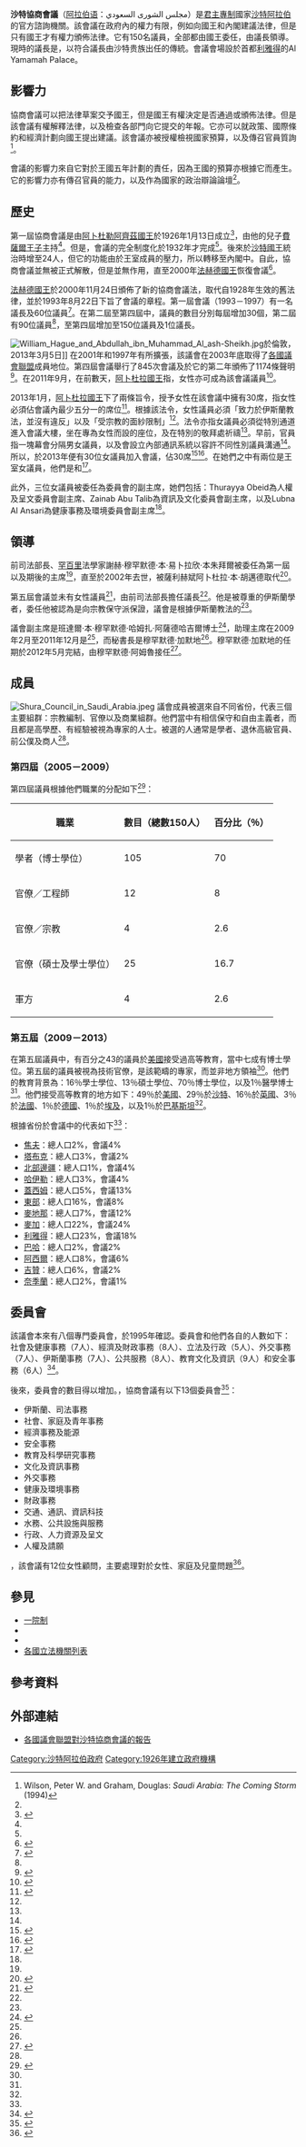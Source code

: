 {{noteTA|G1=TO}}
{{About|沙特阿拉伯的諮詢機關|埃及已被废除的的议会上院|协商会议 (埃及)}}
{{Infobox legislature
 | name               = 沙特協商會議
 | native_name        = مجلس الشورى السعودي
 | coa_pic            = Emblem of Saudi Arabia.svg
 | coa_res            = 120px
 | coa-pic            = 
 | coa-res            = 
 | house_type         = 一院制
 | leader1_type       = 議長
 | leader1            = {{le|阿卜杜拉·本·穆罕默德·謝赫|Abdullah ibn Muhammad Al ash-Sheikh}}
 | election1          = 
 | members            = 150
 | structure1         = 
 | structure1_res     = 
 | voting_system1     = 由[[沙特阿拉伯國王|沙特阿拉伯國王]]委任
 | session_room       = 
 | session_res        = 
 | meeting_place      = [[利雅得|利雅得]]Al Yamamah Palace
 | website            = [http://www.shura.gov.sa/wps/wcm/connect/ShuraEn/internet/Home/ www.shura.gov.sa]
 | footnotes          = 
}}

'''沙特協商會議'''（[[阿拉伯语|阿拉伯语]]：مجلس الشورى السعودي）是[[君主專制|君主專制]]國家[[沙特阿拉伯|沙特阿拉伯]]的官方諮詢機關。該會議在政府內的權力有限，例如向國王和內閣建議法律，但是只有國王才有權力頒佈法律。它有150名議員，全部都由國王委任，由議長領導。現時的議長是{{le|阿卜杜拉·本·穆罕默德·謝赫|Abdullah ibn Muhammad Al ash-Sheikh}}，以符合議長由沙特贵族出任的傳統。會議會場設於首都[[利雅得|利雅得]]的Al Yamamah Palace。

==影響力==
協商會議可以把法律草案交予國王，但是國王有權決定是否通過或頒佈法律。但是該會議有權解釋法律，以及檢查各部門向它提交的年報。它亦可以就政策、國際條約和經濟計劃向國王提出建議。該會議亦被授權檢視國家預算，以及傳召官員質詢<ref>Wilson, Peter W. and Graham, Douglas: ''Saudi Arabia: The Coming Storm'' (1994)</ref>。

會議的影響力來自它對於王國五年計劃的責任，因為王國的預算亦根據它而產生。它的影響力亦有傳召官員的能力，以及作為國家的政治辯論論壇<ref name=09RIYADH598/>。

==歷史==
第一屆協商會議是由[[阿卜杜勒-阿齊茲·本·阿卜杜拉赫曼·本·費薩爾·阿勒沙特|阿卜杜勒阿齊茲國王]]於1926年1月13日成立<ref name=kahtani>{{cite web|last=Al Kahtani|first=Mohammad Zaid|title=The Foreign Policy of King Abdulaziz|url=http://etheses.whiterose.ac.uk/529/1/uk_bl_ethos_412035.pdf|publisher=University of Leeds|accessdate=21 July 2013|date=December 2004|archive-date=2017-10-12|archive-url=https://web.archive.org/web/20171012051402/http://etheses.whiterose.ac.uk/529/1/uk_bl_ethos_412035.pdf|dead-url=yes}}</ref>，由他的兒子[[費薩爾·本·阿卜杜勒-阿齊茲·阿勒沙特|費薩爾王子]]主持<ref name=cordes02/>。但是，會議的完全制度化於1932年才完成<ref name=kahtani/>。後來於[[沙特·本·阿卜杜勒-阿齊茲·阿勒沙特|沙特國王]]統治時增至24人，但它的功能由於王室成員的壓力，所以轉移至內閣中。自此，協商會議並無被正式解散，但是並無作用，直至2000年[[法赫德·本·阿卜杜勒-阿齊茲·阿勒沙特|法赫德國王]]恢復會議<ref name=cordes02>{{cite web|last=Cordesman|first=Anthony H.|title=Saudi Arabia enters  the 21st century: III. Politics and internal stability|url=https://forums.csis.org/files/media/csis/pubs/s21_03.pdf|publisher=Center for Strategic and International Studies (CSIS)|accessdate=1 May 2012|date=30 October 2002|archive-date=2016-02-04|archive-url=https://web.archive.org/web/20160204214239/http://csis.org/files/media/csis/pubs/s21_03.pdf|dead-url=yes}}</ref>。
 
[[法赫德·本·阿卜杜勒-阿齊茲·阿勒沙特|法赫德國王]]於2000年11月24日頒佈了新的協商會議法，取代自1928年生效的舊法律，並於1993年8月22日下旨了會議的章程。第一屆會議（1993－1997）有一名議長及60位議員<ref name="Eur2002">{{cite book|title=The Middle East and North Africa 2003|url=http://books.google.com/books?id=4CfBKvsiWeQC&pg=PA949|accessdate=1 September 2012|date=22 November 2002|publisher=Taylor & Francis|isbn=978-1-85743-132-2|page=949|archive-date=2016-07-23|archive-url=https://web.archive.org/web/20160723005117/https://books.google.com/books?id=4CfBKvsiWeQC&pg=PA949|dead-url=no}}</ref>。在第二屆至第四屆中，議員的數目分別每屆增加30個，第二屆有90位議員<ref name="Eur2002"/>，至第四屆增加至150位議員及1位議長。

[[File:William_Hague_and_Abdullah_ibn_Muhammad_Al_ash-Sheikh.jpg|thumb]]於倫敦，2013年3月5日]]
在2001年和1997年有所擴張，該議會在2003年底取得了[[各國議會聯盟|各國議會聯盟]]成員地位。第四屆會議舉行了845次會議及於它的第二年頒佈了1174條聲明<ref name=shura>{{cite web|title=Shura in the Kingdom of Saudi Arabia: A Historical Background|url=http://www.shura.gov.sa/wps/wcm/connect/ShuraEn/internet/Historical+BG/|publisher=Majlis ash Shura|accessdate=30 May 2012|archive-url=https://web.archive.org/web/20120226211124/http://www.shura.gov.sa/wps/wcm/connect/ShuraEn/internet/Historical+BG/|archive-date=2012-02-26|dead-url=yes}}</ref>。在2011年9月，在{{le|第2屆沙特阿拉伯市政選舉|Saudi Arabian municipal elections, 2011|市政選舉}}前數天，[[阿卜杜拉·本·阿卜杜勒-阿齐兹·阿勒沙特|阿卜杜拉國王]]指，女性亦可成為該會議議員<ref name="oman_observer_electionday">{{cite news|title=Saudis vote in municipal elections, results on Sunday|date=30 September 2011|newspaper=[[Oman_Observer|Oman Observer]]/[[Agence_France_Presse|AFP]]|url=http://main.omanobserver.om/node/66706|accessdate=14 December 2011|archiveurl=https://www.webcitation.org/63xUk7Xwe?url=http://main.omanobserver.om/node/66706|archivedate=2011-12-15|deadurl=yes}}</ref>。

2013年1月，[[阿卜杜拉·本·阿卜杜勒-阿齐兹·阿勒沙特|阿卜杜拉國王]]下了兩條旨令，授予女性在該會議中擁有30席，指女性必須佔會議內最少五分一的席位<ref name="foxnews1">{{cite news|url=http://www.foxnews.com/world/2013/01/11/saudi-king-grants-women-seats-on-advisory-council-for-1st-time/?test=latestnews#ixzz2HhcBjotw|title=Saudi king grants women seats on advisory council for 1st time|work=Fox News|date=14 May 2012|accessdate=12 January 2013|archive-date=2015-10-10|archive-url=https://web.archive.org/web/20151010115858/http://www.foxnews.com/world/2013/01/11/saudi-king-grants-women-seats-on-advisory-council-for-1st-time/?test=latestnews#ixzz2HhcBjotw|dead-url=no}}</ref>。根據該法令，女性議員必須「致力於伊斯蘭教法，並沒有違反」以及「受宗教的面紗限制」<ref name="foxnews1"/>。法令亦指女議員必須從特別通道進入會議大樓，坐在專為女性而設的座位，及在特別的敬拜處祈禱<ref name="foxnews1"/>。早前，官員指一塊幕會分隔男女議員，以及會設立內部通訊系統以容許不同性別議員溝通<ref name="foxnews1"/>。所以，於2013年便有30位女議員加入會議，佔30席<ref name="saudigazette1">{{cite news|url=http://www.saudigazette.com.sa/index.cfm?method=home.regcon&contentid=20130225154468|title=Women on 3 Shoura panels|newspaper=Saudi Gazette|date=25 February 2013|accessdate=3 April 2013|archive-url=https://web.archive.org/web/20150218023529/http://www.saudigazette.com.sa/index.cfm?method=home.regcon&contentid=20130225154468|archive-date=2015-02-18|dead-url=yes}}</ref><ref name=mul23feb>{{cite news|last=Al Mulhim|first=Abdulateef|title=Saudi Stability and Royal Succession|url=http://www.grc.net/?Search=&frm_title=&frm_action=detail_book&frm_module=contents&frm_researchprogramid=77&p_id=&sec=Research+Programs&book_id=80338&frm_pageno=&sec_type=d&isgrc=&frm_type_id=&override=Research+Program+Detail+%3E+Saudi+Stability+and+Royal+Succession&op_lang=en|accessdate=12 April 2013|newspaper=Arab News|date=23 February 2013|archive-url=https://web.archive.org/web/20160104203009/http://www.grc.net/?Search=&frm_title=&frm_action=detail_book&frm_module=contents&frm_researchprogramid=77&p_id=&sec=Research+Programs&book_id=80338&frm_pageno=&sec_type=d&isgrc=&frm_type_id=&override=Research+Program+Detail+%3E+Saudi+Stability+and+Royal+Succession&op_lang=en|archive-date=2016-01-04|dead-url=yes}}</ref>。在她們之中有兩位是王室女議員，他們是{{le|薩拉·賓特·費薩爾·沙特|Sara bint Faisal Al Saud}}和{{le|穆迪·賓特·哈立德·沙特|Moudi bint Khalid Al Saud}}<ref>{{cite news|title=Breakthrough in Saudi Arabia: women allowed in parliament|url=http://www.alarabiya.net/articles/2013/01/11/259881.html|accessdate=11 August 2013|newspaper=Al Arabiya|date=11 January 2013|archive-date=2018-07-01|archive-url=https://web.archive.org/web/20180701083117/https://www.alarabiya.net/articles/2013/01/11/259881.html|dead-url=no}}</ref>。

此外，三位女議員被委任為委員會的副主席，她們包括：Thurayya Obeid為人權及呈文委員會副主席、Zainab Abu Talib為資訊及文化委員會副主席，以及Lubna Al Ansari為健康事務及環境委員會副主席<ref name="saudigazette1"/>。

==領導==
前司法部長、[[罕百里|罕百里]]法學家謝赫·穆罕默德·本·易卜拉欣·本朱拜爾被委任為第一屆以及期後的主席<ref name=Eur2002/>，直至於2002年去世，被薩利赫斌阿卜杜拉·本·胡邁德取代<ref name=kapand>{{cite journal|last=Kapiszewski|first=Andrzej|title=Saudi Arabia: Steps Toward Democratization or Reconfiguration of Authoritarianism?f|journal=Journal of African and Asian Studies|year=2006|volume=41|issue=5-6|pages=459–482|doi=10.1177/0021909606067407|url=http://jas.sagepub.com/content/41/5-6/459|accessdate=25 April 2012|archive-date=2020-01-22|archive-url=https://web.archive.org/web/20200122123202/https://journals.sagepub.com/doi/abs/10.1177/0021909606067407|dead-url=no}}</ref>。

第五屆會議並未有女性議員<ref name="IPU_2009_2013">{{cite web|title=Saudi Arabia — Majlis Ash Shura (Consultative Council)|publisher=[[International_Parliamentary_Union|International Parliamentary Union]]|year=2011|url=http://www.ipu.org/parline-e/reports/2373_A.htm|accessdate=23 March 2011|archiveurl=https://www.webcitation.org/5xPMaPZ1e?url=http://www.ipu.org/parline-e/reports/2373_A.htm|archivedate=2011-03-23|deadurl=no}}</ref>，由前司法部長{{le|阿卜杜拉·伊本·穆罕默德·阿謝赫|Abdullah ibn Muhammad Al ash-Sheikh|阿卜杜拉·伊本·穆罕默德·阿謝赫博士}}擔任議長<ref name="IPU_2009_2013"/>。他是被尊重的伊斯蘭學者，委任他被認為是向宗教保守派保證，議會是根據伊斯蘭教法的<ref name=09RIYADH598/>。

議會副主席是班達爾·本·穆罕默德·哈姆扎·阿薩德哈吉爾博士<ref name="shura_members">{{cite news|title=Next Shoura Council members|newspaper=[[Saudi_Gazette|Saudi Gazette]]|date=15 February 2009|url=http://www.saudigazette.com.sa/index.cfm?method=home.regcon&contentID=2009021529326|accessdate=23 March 2011|archiveurl=https://www.webcitation.org/5xPM72ATI?url=http://www.saudigazette.com.sa/index.cfm?method=home.regcon|archivedate=2011-03-23|deadurl=yes}}</ref>，助理主席在2009年2月至2011年12月是{{le|阿卜杜拉赫曼本·阿卜杜拉·巴勒|Abdulrahman bin Abdullah Al Barrak}}<ref name=shura_members/>，而秘書長是穆罕默德·加默地<ref name="IPU_2009_2013"/>。穆罕默德·加默地的任期於2012年5月完結，由穆罕默德·阿姆魯接任<ref name=arabnews2012>{{cite news|title=New Shoura secretary-general appointed|url=http://www.arabnews.com/new-shoura-secy-genappointed|accessdate=24 May 2012|newspaper=Arab News|date=16 May 2012|archive-date=2015-09-21|archive-url=https://web.archive.org/web/20150921055549/http://www.arabnews.com/new-shoura-secy-genappointed|dead-url=no}}</ref>。

==成員==
[[File:Shura_Council_in_Saudi_Arabia.jpeg|thumb]]
議會成員被選來自不同省份，代表三個主要組群：宗教編制、官僚以及商業組群。他們當中有相信保守和自由主義者，而且都是高學歷、有經驗被視為專家的人士。被選的人通常是學者、退休高級官員、前公僕及商人<ref name=kapand/>。

===第四屆（2005－2009）===
第四屆議員根據他們職業的分配如下<ref>{{cite news|title=Okaz Archive Consultative Assembly|url=http://212.119.67.87/okazarchive/Data/2005/4/12/Art_208113.XML|accessdate=29 April 2012|newspaper=Okaz|date=15 September 2008}}{{Dead link|date=2018年9月 |bot=InternetArchiveBot |fix-attempted=yes }}</ref>：

{| class="wikitable"
|-
! '''職業''' !! '''數目（總數150人）'''!! '''百分比（％）'''
|-
| 學者（博士學位）|| 105 || 70
|-
| 官僚／工程師 || 12 || 8
|-
| 官僚／宗教 || 4 || 2.6
|-
| 官僚（碩士及學士學位） || 25 || 16.7
|-
| 軍方 || 4 || 2.6
|}

===第五屆（2009－2013）===
在第五屆議員中，有百分之43的議員於[[美國|美國]]接受過高等教育，當中七成有博士學位。第五屆的議員被視為技術官僚，是該範疇的專家，而並非地方領袖<ref name=09RIYADH598/>。他們的教育背景為：16％學士學位、13％碩士學位、70％博士學位，以及1％醫學博士<ref name=09RIYADH598/>。他們接受高等教育的地方如下：49％於[[美國|美國]]、29％於[[沙特|沙特]]、16％於[[英國|英國]]、3％於[[法國|法國]]、1％於[[德國|德國]]、1％於[[埃及|埃及]]，以及1％於[[巴基斯坦|巴基斯坦]]<ref name=09RIYADH598/>。

根據省份於會議中的代表如下<ref name=09RIYADH598/>：

*[[焦夫省_(沙地阿拉伯)|焦夫]]：總人口2%，會議4%
*[[塔布克省|塔布克]]：總人口3%，會議2%
*[[北部邊疆省|北部邊疆]]：總人口1%，會議4%
*[[哈伊勒省|哈伊勒]]：總人口3%，會議4%
*[[蓋西姆省|蓋西姆]]：總人口5%，會議13%
*[[東部省_(沙特阿拉伯)|東部]]：總人口16%，會議8%
*[[麥地那省|麥地那]]：總人口7%，會議12%
*[[麥加省|麥加]]：總人口22%，會議24%
*[[利雅得省|利雅得]]：總人口23%，會議18%
*[[巴哈省|巴哈]]：總人口2%，會議2%
*[[阿西爾省|阿西爾]]：總人口8%，會議6%
*[[吉贊省|吉贊]]：總人口6%，會議2%
*[[奈季蘭省|奈季蘭]]：總人口2%，會議1%

==委員會==
該議會本來有八個專門委員會，於1995年確認。委員會和他們各自的人數如下：社會及健康事務（7人）、經濟及財政事務（8人）、立法及行政（5人）、外交事務（7人）、伊斯蘭事務（7人）、公共服務（8人）、教育文化及資訊（9人）和安全事務（6人）<ref name=namay>{{cite journal|last=Aba-Namay|first=Rashed|title=The New Saudi Representative Assembly|journal=Islamic Law and Society|year=1998|volume=5|issue=2|pages=235–265|url=http://www.jstor.org/stable/3399342|accessdate=3 May 2012|doi=10.1163/1568519982599490|archive-date=2016-01-28|archive-url=https://web.archive.org/web/20160128085051/http://www.jstor.org/stable/3399342|dead-url=no}}</ref>。

後來，委員會的數目得以增加。{{As of|2015|03}}，協商會議有以下13個委員會<ref name="shura_committees">{{cite web|title=Committees|publisher=Consultative Assembly of Saudi Arabia|year=2015|url=http://www.shura.gov.sa/wps/wcm/connect/ShuraEn/internet/committees/|accessdate=23 March 2011|archiveurl=https://www.webcitation.org/5xPNw2tDe?url=http://www.shura.gov.sa/wps/wcm/connect/ShuraEn/internet/committees/|archivedate=2011-03-23|deadurl=yes}}</ref>：
* 伊斯蘭、司法事務
* 社會、家庭及青年事務
* 經濟事務及能源
* 安全事務
* 教育及科學研究事務
* 文化及資訊事務
* 外交事務
* 健康及環境事務
* 財政事務
* 交通、通訊、資訊科技
* 水務、公共設施與服務
* 行政、人力資源及呈文
* 人權及請願

{{As of|2012|09}}，該會議有12位女性顧問，主要處理對於女性、家庭及兒童問題<ref name=gnews1912>{{cite news|last=Toumi|first=Habib|title=30 women likely to be on Saudi Shura Council|url=http://gulfnews.com/news/gulf/saudi-arabia/30-women-likely-to-be-on-saudi-shura-council-1.1068619|accessdate=2 September 2012|newspaper=Gulf News|date=1 September 2012|location=Manama|archive-date=2016-01-29|archive-url=https://web.archive.org/web/20160129030858/http://gulfnews.com/news/gulf/saudi-arabia/30-women-likely-to-be-on-saudi-shura-council-1.1068619|dead-url=no}}</ref>。

==參見==
*[[一院制|一院制]]
*{{le|易卜拉欣·保里希|Ibrahim Al-Buleihi}}
*{{le|沙特阿拉伯政治|Politics of Saudi Arabia}}
*[[各國立法機關列表|各國立法機關列表]]

==參考資料==
{{Reflist|colwidth=33em|refs=
<ref name="09RIYADH598">{{cite document|last=Rundell|first=David|authorlink=Saudi Arabia–United States relations#Principal U.S. and Saudi officials involved or had an impact on the bilateral relations|title=Saudi Consultative Council dominated By U.S.-educated experts|id={{WikiLeaks cable|09RIYADH598}}|publisher=[[WikiLeaks|WikiLeaks]]|date=22 April 2009|url=http://wikileaks.ch/cable/2009/04/09RIYADH598.html|accessdate=6 May 2012|archiveurl=https://www.webcitation.org/6DcUtI8jJ?url=http://wikileaks.org/cable/2009/04/09RIYADH598.html|archivedate=2013-01-12|deadurl=yes|journal=|author=}}</ref>
}}

==外部連結==
* [http://www.ipu.org/parline-e/reports/2373_A.htm 各國議會聯盟對沙特協商會議的報告] {{Wayback|url=http://www.ipu.org/parline-e/reports/2373_A.htm |date=20110611050454 }}

{{Asia topic|議會}}
[[Category:沙特阿拉伯政府|Category:沙特阿拉伯政府]]
[[Category:1926年建立政府機構|Category:1926年建立政府機構]]